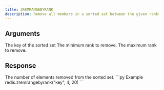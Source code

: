 ```yaml
---
title: ZREMRANGEBYRANK
description: Remove all members in a sorted set between the given ranks.
---
```



## Arguments 

<ParamField body="key" type="str" required>
  The key of the sorted set
</ParamField>

<ParamField body="min" type="number" required>
    The minimum rank to remove.
</ParamField>
<ParamField body="min" type="number" required>
    The maximum rank to remove.
</ParamField>

## Response

<ResponseField type="integer"  required>
    The number of elements removed from the sorted set.
</ResponseField>



<RequestExample>
```py Example
redis.zremrangebyrank("key", 4, 20)
```
</RequestExample>
